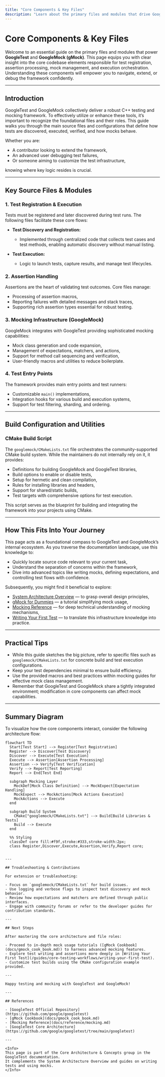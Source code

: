 ```yaml
---
title: "Core Components & Key Files"
description: "Learn about the primary files and modules that drive GoogleTest and GoogleMock. Identify files for test registration, assertion handling, mocking, and test execution entry points. This knowledge will help you navigate the codebase and extend the framework."
---
```


# Core Components & Key Files

Welcome to an essential guide on the primary files and modules that power **GoogleTest** and **GoogleMock (gMock)**. This page equips you with clear insight into the core codebase elements responsible for test registration, assertion processing, mock management, and execution orchestration. Understanding these components will empower you to navigate, extend, or debug the framework confidently.

---

## Introduction

GoogleTest and GoogleMock collectively deliver a robust C++ testing and mocking framework. To effectively utilize or enhance these tools, it’s important to recognize the foundational files and their roles. This guide walks you through the main source files and configurations that define how tests are discovered, executed, verified, and how mocks behave.

Whether you are:

- A contributor looking to extend the framework,
- An advanced user debugging test failures,
- Or someone aiming to customize the test infrastructure,

knowing where key logic resides is crucial.

---

## Key Source Files & Modules

### 1. Test Registration & Execution

Tests must be registered and later discovered during test runs. The following files facilitate these core flows:

- **Test Discovery and Registration:**
  - Implemented through centralized code that collects test cases and test methods, enabling automatic discovery without manual listing.

- **Test Execution:**
  - Logic to launch tests, capture results, and manage test lifecycles.

### 2. Assertion Handling

Assertions are the heart of validating test outcomes. Core files manage:

- Processing of assertion macros,
- Reporting failures with detailed messages and stack traces,
- Supporting rich assertion types essential for robust testing.

### 3. Mocking Infrastructure (GoogleMock)

GoogleMock integrates with GoogleTest providing sophisticated mocking capabilities:

- Mock class generation and code expansion,
- Management of expectations, matchers, and actions,
- Support for method call sequencing and verification,
- User-friendly macros and utilities to reduce boilerplate.

### 4. Test Entry Points

The framework provides main entry points and test runners:

- Customizable `main()` implementations,
- Integration hooks for various build and execution systems,
- Support for test filtering, sharding, and ordering.

---

## Build Configuration and Utilities

### CMake Build Script

The `googlemock/CMakeLists.txt` file orchestrates the community-supported CMake build system. While the maintainers do not internally rely on it, it provides:

- Definitions for building GoogleMock and GoogleTest libraries,
- Build options to enable or disable tests,
- Setup for hermetic and clean compilation,
- Rules for installing libraries and headers,
- Support for shared/static builds,
- Test targets with comprehensive options for test execution.

This script serves as the blueprint for building and integrating the framework into your projects using CMake.

---

## How This Fits Into Your Journey

This page acts as a foundational compass to GoogleTest and GoogleMock’s internal ecosystem. As you traverse the documentation landscape, use this knowledge to:

- Quickly locate source code relevant to your current task,
- Understand the separation of concerns within the framework,
- Dive into advanced topics like writing mocks, defining expectations, and controlling test flows with confidence.

Subsequently, you might find it beneficial to explore:

- [System Architecture Overview](/overview/architecture-concepts/system-architecture) — to grasp overall design principles,
- [gMock for Dummies](docs/gmock_for_dummies.md) — a tutorial simplifying mock usage,
- [Mocking Reference](/api-reference/mocking-framework/expectations-actions) — for deep technical understanding of mocking mechanisms,
- [Writing Your First Test](/guides/core-testing-workflows/writing-your-first-test) — to translate this infrastructure knowledge into practice.

---

## Practical Tips

- While this guide sketches the big picture, refer to specific files such as `googlemock/CMakeLists.txt` for concrete build and test execution configurations.
- Keep your test dependencies minimal to ensure build efficiency.
- Use the provided macros and best practices within mocking guides for effective mock class management.
- Remember that GoogleTest and GoogleMock share a tightly integrated environment; modification in core components can affect mock capabilities.

---

## Summary Diagram

To visualize how the core components interact,
consider the following architecture flow:

```mermaid
flowchart TD
  Start[Test Start] --> Register[Test Registration]
  Register --> Discover[Test Discovery]
  Discover --> Execute[Test Execution]
  Execute --> Assertion[Assertion Processing]
  Assertion --> Verify[Test Verification]
  Verify --> Report[Test Reporting]
  Report --> End[Test End]

  subgraph Mocking Layer
    MockDef[Mock Class Definition] --> MockExpect[Expectation Handling]
    MockExpect --> MockActions[Mock Actions Execution]
    MockActions --> Execute
  end

  subgraph Build System
    CMake["googlemock/CMakeLists.txt"] --> Build[Build Libraries & Tests]
    Build --> Execute
  end

  %% Styling
  classDef core fill:#f9f,stroke:#333,stroke-width:2px;
  class Register,Discover,Execute,Assertion,Verify,Report core;
```
```

---

## Troubleshooting & Contributions

For extension or troubleshooting:

- Focus on `googlemock/CMakeLists.txt` for build issues.
- Use logging and verbose flags to inspect test discovery and mock behavior.
- Review how expectations and matchers are defined through public interfaces.
- Engage with community forums or refer to the developer guides for contribution standards.

---

## Next Steps

After mastering the core architecture and file roles:

- Proceed to in-depth mock usage tutorials ([gMock Cookbook](docs/gmock_cook_book.md)) to harness advanced mocking features.
- Explore test writing and assertions more deeply in [Writing Your First Test](/guides/core-testing-workflows/writing-your-first-test).
- Customize test builds using the CMake configuration example provided.

---

Happy testing and mocking with GoogleTest and GoogleMock!

---

## References

- [GoogleTest Official Repository](https://github.com/google/googletest)
- [gMock Cookbook](docs/gmock_cook_book.md)
- [Mocking Reference](docs/reference/mocking.md)
- [GoogleTest Core Architecture](https://github.com/google/googletest/tree/main/googletest)

---

<Info>
This page is part of the Core Architecture & Concepts group in the GoogleTest documentation.
It complements the System Architecture Overview and guides on writing tests and using mocks.
</Info>
